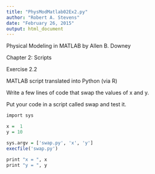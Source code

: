 ```yaml
---
title: "PhysModMatlab02Ex2.py"
author: "Robert A. Stevens"
date: "February 26, 2015"
output: html_document
---
```


Physical Modeling in MATLAB by Allen B. Downey

Chapter 2:  Scripts

Exercise 2.2

MATLAB script translated into Python (via R)

Write a few lines of code that swap the values of x and y. 

Put your code in a script called swap and test it.

```r
import sys

x =  1 
y = 10 

sys.argv = ['swap.py', 'x', 'y']
execfile('swap.py')

print "x = ", x
print "y = ", y
```

